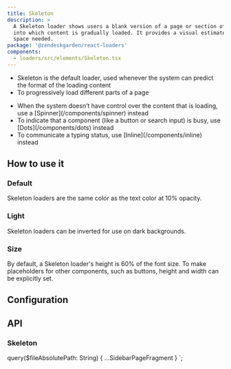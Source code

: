 ```yaml
---
title: Skeleton
description: >
  A Skeleton loader shows users a blank version of a page or section of a page
  into which content is gradually loaded. It provides a visual estimate of the
  space needed.
package: '@zendeskgarden/react-loaders'
components:
  - loaders/src/elements/Skeleton.tsx
---
```


<Usage>
  <Use>
    <ul>
      <li>
        Skeleton is the default loader, used whenever the system can predict the format of the
        loading content
      </li>
      <li>To progressively load different parts of a page</li>
    </ul>
  </Use>
  <Misuse>
    <ul>
      <li>
        <Markdown>
          When the system doesn’t have control over the content that is loading, use a
          [Spinner](/components/spinner) instead
        </Markdown>
      </li>
      <li>
        <Markdown>
          To indicate that a component (like a button or search input) is busy, use
          [Dots](/components/dots) instead
        </Markdown>
      </li>
      <li>
        <Markdown>
          To communicate a typing status, use [Inline](/components/inline) instead
        </Markdown>
      </li>
    </ul>
  </Misuse>
</Usage>

## How to use it

### Default

Skeleton loaders are the same color as the text color at 10% opacity.


<CodeExample code={DefaultCode}>
  <Default />
</CodeExample>

### Light

Skeleton loaders can be inverted for use on dark backgrounds.


<CodeExample code={LightCode}>
  <Light />
</CodeExample>

### Size

By default, a Skeleton loader's height is 60% of the font size. To
make placeholders for other components, such as buttons, height and width can be
explicitly set.


<CodeExample code={SizeCode}>
  <Size />
</CodeExample>

## Configuration

<Configuration reactPackage={props.data.mdx.package} components={props.data.mdx.components} />

## API

### Skeleton

<PropSheet components={props.data.mdx.components} componentName="skeleton" />


  query($fileAbsolutePath: String) {
    ...SidebarPageFragment
  }
`;
